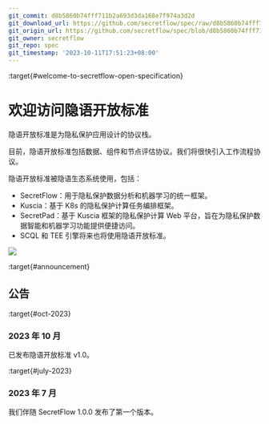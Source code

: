 ```yaml
---
git_commit: d8b5860b74fff711b2a693d3da168e7f974a3d2d
git_download_url: https://github.com/secretflow/spec/raw/d8b5860b74fff711b2a693d3da168e7f974a3d2d/docs/index.rst
git_origin_url: https://github.com/secretflow/spec/blob/d8b5860b74fff711b2a693d3da168e7f974a3d2d/docs/index.rst
git_owner: secretflow
git_repo: spec
git_timestamp: '2023-10-11T17:51:23+08:00'
---
```


:target{#welcome-to-secretflow-open-specification}

# 欢迎访问隐语开放标准

隐语开放标准是为隐私保护应用设计的协议栈。

目前，隐语开放标准包括数据、组件和节点评估协议。我们将很快引入工作流程协议。

隐语开放标准被隐语生态系统使用，包括：

- SecretFlow：用于隐私保护数据分析和机器学习的统一框架。
- Kuscia：基于 K8s 的隐私保护计算任务编排框架。
- SecretPad：基于 Kuscia 框架的隐私保护计算 Web 平台，旨在为隐私保护数据智能和机器学习功能提供便捷访问。
- SCQL 和 TEE 引擎将来也将使用隐语开放标准。

![](_assets/ecosystem.svg)

<TableOfContents />

:target{#announcement}

## 公告

:target{#oct-2023}

### 2023 年 10 月

已发布隐语开放标准 v1.0。

:target{#july-2023}

### 2023 年 7 月

我们伴随 SecretFlow 1.0.0 发布了第一个版本。
